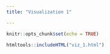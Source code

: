 ```yaml
---
title: "Visualization 1"

---
```


```r
knitr::opts_chunk$set(echo = TRUE)
```

```r
htmltools::includeHTML("viz_1.html")
```
